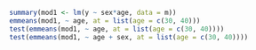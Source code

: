 ```r
summary(mod1 <- lm(y ~ sex*age, data = m))
emmeans(mod1, ~ age, at = list(age = c(30, 40)))
test(emmeans(mod1, ~ age, at = list(age = c(30, 40))))
test(emmeans(mod1, ~ age + sex, at = list(age = c(30, 40))))
```
